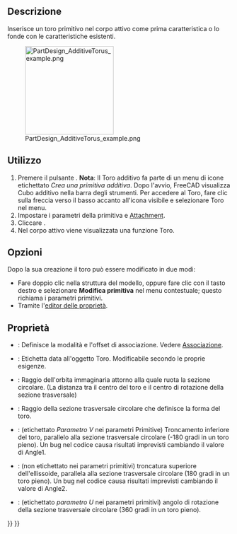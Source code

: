 <languages/>

<div class="mw-translate-fuzzy">
{{Docnav/it|[[PartDesign AdditiveSphere/it|Sfera additiva]]|[[PartDesign AdditiveWedge/it|Cuneo additivo]]|[[PartDesign_Workbench/it|PartDesign]]|IconL=PartDesign AdditiveSphere.png|IconC=Workbench_PartDesign.svg|IconR=PartDesign AdditiveWedge.png}}
</div>

<div class="mw-translate-fuzzy">
{{GuiCommand/it|Name=PartDesign AdditiveTorus|Name/it=Toro additivo|Workbenches=[[PartDesign Workbench/it|PartDesign]]|MenuLocation=Part Design → Crea una primitiva additiva → Toro|Version=0.17|SeeAlso=[[PartDesign CompPrimitiveAdditive/it|Primitive additive]]}}
</div>

==Descrizione==

Inserisce un toro primitivo nel corpo attivo come prima caratteristica o lo fonde con le caratteristiche esistenti.

[[File:PartDesign_AdditiveTorus_example.png|200px]]

==Utilizzo==

<div class="mw-translate-fuzzy">
# Premere il pulsante {{KEY|[[Image:PartDesign AdditiveTorus.png|24px]] '''Toro additivo'''}}. '''Nota''': Il Toro additivo fa parte di un menu di icone etichettato ''Crea una primitiva additiva''. Dopo l'avvio, FreeCAD visualizza Cubo additivo nella barra degli strumenti. Per accedere al Toro, fare clic sulla freccia verso il basso accanto all'icona visibile e selezionare Toro nel menu.
# Impostare i parametri della primitiva e [[Part_EditAttachment/it|Attachment]].
# Cliccare {{KEY|OK}}.
# Nel corpo attivo viene visualizzata una funzione Toro.
</div>

== Opzioni ==

<div class="mw-translate-fuzzy">
Dopo la sua creazione il toro può essere modificato in due modi:
* Fare doppio clic nella struttura del modello, oppure fare clic con il tasto destro e selezionare '''Modifica primitiva''' nel menu contestuale; questo richiama i parametri primitivi.
* Tramite l'[[Property editor/it|editor delle proprietà]].
</div>

== Proprietà ==

<div class="mw-translate-fuzzy">
* {{PropertyData/it|Attachment}}: Definisce la modalità e l'offset di associazione. Vedere [[Part EditAttachment/it|Associazione]].
* {{PropertyData/it|Label}}: Etichetta data all'oggetto Toro. Modificabile secondo le proprie esigenze.
* {{PropertyData/it|Radius1}}: Raggio dell'orbita immaginaria attorno alla quale ruota la sezione circolare. (La distanza tra il centro del toro e il centro di rotazione della sezione trasversale)
* {{PropertyData/it|Radius2}}: Raggio della sezione trasversale circolare che definisce la forma del toro.
* {{PropertyData/it|Angle1}}: (etichettato '' Parametro V '' nei parametri Primitive) Troncamento inferiore del toro, parallelo alla sezione trasversale circolare (-180 gradi in un toro pieno). Un bug nel codice causa risultati imprevisti cambiando il valore di Angle1.
* {{PropertyData/it|Angle2}}: (non etichettato nei parametri primitivi) troncatura superiore dell'ellissoide, parallela alla sezione trasversale circolare (180 gradi in un toro pieno). Un bug nel codice causa risultati imprevisti cambiando il valore di Angle2.
* {{PropertyData/it|Angle3}}: (etichettato '' parametro U '' nei parametri primitivi) angolo di rotazione della sezione trasversale circolare (360 gradi in un toro pieno).
</div>


<div class="mw-translate-fuzzy">
{{Docnav/it|[[PartDesign AdditiveSphere/it|Sfera additiva]]|[[PartDesign AdditiveWedge/it|Cuneo additivo]]|[[PartDesign_Workbench/it|PartDesign]]|IconL=PartDesign AdditiveSphere.png|IconC=Workbench_PartDesign.svg|IconR=PartDesign AdditiveWedge.png}}
</div>

{{PartDesign_Tools_navi{{#translation:}}}}
{{Userdocnavi{{#translation:}}}}